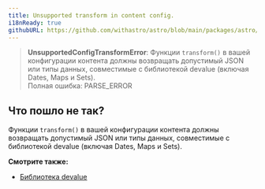 ```yaml
---
title: Unsupported transform in content config.
i18nReady: true
githubURL: https://github.com/withastro/astro/blob/main/packages/astro/src/core/errors/errors-data.ts
---
```


> **UnsupportedConfigTransformError**: Функции `transform()` в вашей конфигурации контента должны возвращать допустимый JSON или типы данных, совместимые с библиотекой devalue (включая Dates, Maps и Sets).<br/>Полная ошибка: PARSE_ERROR	

## Что пошло не так?

Функции `transform()` в вашей конфигурации контента должны возвращать допустимый JSON или типы данных, совместимые с библиотекой devalue (включая Dates, Maps и Sets).	

**Смотрите также:**
-  [Библиотека devalue](https://github.com/rich-harris/devalue)
